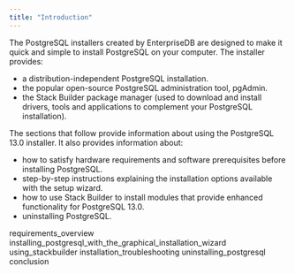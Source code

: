 ```yaml
---
title: "Introduction"
---
```


The PostgreSQL installers created by EnterpriseDB are designed to make it quick and simple to install PostgreSQL on your computer. The installer provides:

-   a distribution-independent PostgreSQL installation.
-   the popular open-source PostgreSQL administration tool, pgAdmin.
-   the Stack Builder package manager (used to download and install drivers, tools and applications to complement your PostgreSQL installation).

The sections that follow provide information about using the PostgreSQL 13.0 installer. It also provides information about:

-   how to satisfy hardware requirements and software prerequisites before installing PostgreSQL.
-   step-by-step instructions explaining the installation options available with the setup wizard.
-   how to use Stack Builder to install modules that provide enhanced functionality for PostgreSQL 13.0.
-   uninstalling PostgreSQL.

<div class="toctree" maxdepth="6">

requirements_overview installing_postgresql_with_the_graphical_installation_wizard using_stackbuilder installation_troubleshooting uninstalling_postgresql conclusion

</div>
